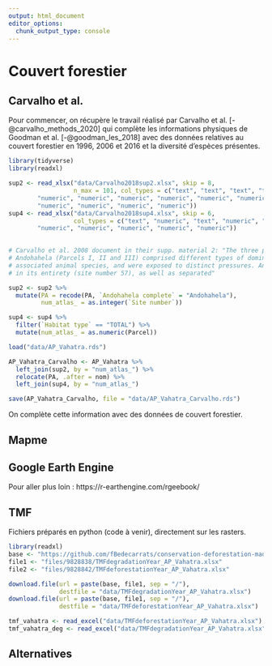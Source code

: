 ```yaml
---
output: html_document
editor_options: 
  chunk_output_type: console
---
```

# Couvert forestier

## Carvalho et al.


Pour commencer, on récupère le travail réalisé par Carvalho et al. [-@carvalho_methods_2020] qui complète les informations physiques de Goodman et al. [-@goodman_les_2018] avec des données relatives au couvert forestier en 1996, 2006 et 2016 et la diversité d'espèces présentes.

```r
library(tidyverse)
library(readxl)

sup2 <- read_xlsx("data/Carvalho2018sup2.xlsx", skip = 8, 
                  n_max = 101, col_types = c("text", "text", "text", "text", 
        "numeric", "numeric", "numeric", "numeric", "numeric", "numeric", 
        "numeric", "numeric", "numeric", "numeric"))
sup4 <- read_xlsx("data/Carvalho2018sup4.xlsx", skip = 6,
                  col_types = c("text", "numeric", "text", "numeric", "numeric", 
        "numeric", "numeric", "numeric", "numeric", "numeric"))
        

# Carvalho et al. 2008 document in their supp. material 2: "The three parcels that made up
# Andohahela (Parcels I, II and III) comprised different types of dominant vegetation and
# associated animal species, and were exposed to distinct pressures. Andohahela was analysed
# in its entirety (site number 57), as well as separated"

sup2 <- sup2 %>% 
  mutate(PA = recode(PA, `Andohahela complete` = "Andohahela"),
         num_atlas_ = as.integer(`Site number`))

sup4 <- sup4 %>%
  filter(`Habitat type` == "TOTAL") %>%
  mutate(num_atlas_ = as.numeric(Parcel))

load("data/AP_Vahatra.rds")

AP_Vahatra_Carvalho <- AP_Vahatra %>%
  left_join(sup2, by = "num_atlas_") %>%
  relocate(PA, .after = nom) %>%
  left_join(sup4, by = "num_atlas_")

save(AP_Vahatra_Carvalho, file = "data/AP_Vahatra_Carvalho.rds")

```

On complète cette information avec des données de couvert forestier.


## Mapme

## Google Earth Engine


Pour aller plus loin : https://r-earthengine.com/rgeebook/

## TMF

Fichiers préparés en python  (code à venir), directement sur les rasters.

```r
library(readxl)
base <- "https://github.com/fBedecarrats/conservation-deforestation-madagascar"
file1 <- "files/9828838/TMFdegradationYear_AP_Vahatra.xlsx"
file2 <- "files/9828842/TMFdeforestationYear_AP_Vahatra.xlsx"

download.file(url = paste(base, file1, sep = "/"),
              destfile = "data/TMFdegradationYear_AP_Vahatra.xlsx")
download.file(url = paste(base, file1, sep = "/"),
              destfile = "data/TMFdeforestationYear_AP_Vahatra.xlsx")

tmf_vahatra <- read_excel("data/TMFdeforestationYear_AP_Vahatra.xlsx")
tmf_vahatra_deg <- read_excel("data/TMFdegradationYear_AP_Vahatra.xlsx")
```



## Alternatives
